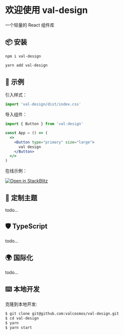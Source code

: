 
<Meta title="val-design/Introduction" />

# 欢迎使用 val-design

一个轻量的 React 组件库

## 📦 安装

```bash
npm i val-design
```

```bash
yarn add val-design
```

## 🔨 示例

引入样式：

```jsx
import 'val-design/dist/index.css'
```

导入组件：

```jsx
import { Button } from 'val-design'

const App = () => (
  <>
    <Button type="primary" size="large">
      val design
    </Button>
  </>
)
```

在线示例：

[![Open in StackBlitz](https://developer.stackblitz.com/img/open_in_stackblitz.svg)](https://stackblitz.com/edit/vitejs-vite-jvn7fm?file=src%2FApp.jsx)

## 🌈 定制主题

todo...

## 🛡 TypeScript

todo...

## 🌍 国际化

todo...

## ⌨️ 本地开发

克隆到本地开发:

```bash
$ git clone git@github.com:valcosmos/val-design.git
$ cd val-design
$ yarn
$ yarn start
```
